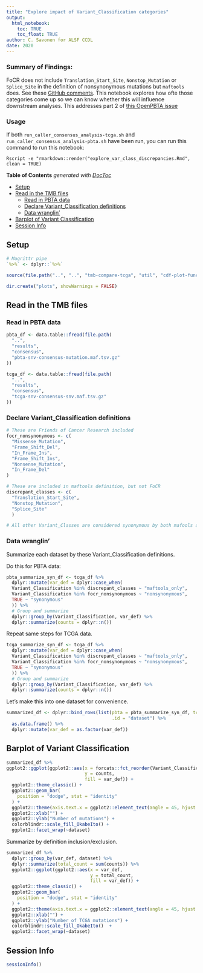 ```yaml
---
title: "Explore impact of Variant_Classification categories"
output: 
  html_notebook:
    toc: TRUE
    toc_float: TRUE
author: C. Savonen for ALSF CCDL
date: 2020
---
```


### Summary of Findings:

FoCR does not include `Translation_Start_Site`, `Nonstop_Mutation` or `Splice_Site` in the definition of nonsynonymous mutations but `maftools` does. See these [GitHub comments](https://github.com/AlexsLemonade/OpenPBTA-analysis/pull/725#issuecomment-657575733). 
This notebook explores how ofte those categories come up so we can know whether this will influence downstream analyses. 
This addresses part 2 of [this OpenPBTA issue](https://github.com/AlexsLemonade/OpenPBTA-analysis/issues/729)

### Usage

If both `run_caller_consensus_analysis-tcga.sh` and `run_caller_consensus_analysis-pbta.sh` have been run, you can run this command to run this notebook:

```
Rscript -e "rmarkdown::render("explore_var_class_discrepancies.Rmd", clean = TRUE)
```

<!-- START doctoc generated TOC please keep comment here to allow auto update -->
<!-- DON'T EDIT THIS SECTION, INSTEAD RE-RUN doctoc TO UPDATE -->
**Table of Contents**  *generated with [DocToc](https://github.com/thlorenz/doctoc)*

- [Setup](#setup)
- [Read in the TMB files](#read-in-the-tmb-files)
  - [Read in PBTA data](#read-in-pbta-data)
  - [Declare Variant_Classification definitions](#declare-variant_classification-definitions)
  - [Data wranglin'](#data-wranglin)
- [Barplot of Variant Classification](#barplot-of-variant-classification)
- [Session Info](#session-info)

<!-- END doctoc generated TOC please keep comment here to allow auto update -->

## Setup

```r
# Magrittr pipe
`%>%` <- dplyr::`%>%`
```

```r
source(file.path("..", "..", "tmb-compare-tcga", "util", "cdf-plot-function.R"))
```

```r
dir.create("plots", showWarnings = FALSE)
```

## Read in the TMB files

### Read in PBTA data

```r
pbta_df <- data.table::fread(file.path(
  "..",
  "results",
  "consensus",
  "pbta-snv-consensus-mutation.maf.tsv.gz"
))
```

```r
tcga_df <- data.table::fread(file.path(
  "..",
  "results",
  "consensus",
  "tcga-snv-consensus-snv.maf.tsv.gz"
))
```

### Declare Variant_Classification definitions

```r
# These are Friends of Cancer Research included
focr_nonsynonymous <- c(
  "Missense_Mutation",
  "Frame_Shift_Del",
  "In_Frame_Ins",
  "Frame_Shift_Ins",
  "Nonsense_Mutation",
  "In_Frame_Del"
)

# These are included in maftools definition, but not FoCR
discrepant_classes <- c(
  "Translation_Start_Site", 
  "Nonstop_Mutation", 
  "Splice_Site"
  )

# All other Variant_Classes are considered synonymous by both mafools and FoCR
```

### Data wranglin'

Summarize each dataset by these Variant_Classification definitions. 

Do this for PBTA data:

```r
pbta_summarize_syn_df <- tcga_df %>%
  dplyr::mutate(var_def = dplyr::case_when(
  Variant_Classification %in% discrepant_classes ~ "maftools_only", 
  Variant_Classification %in% focr_nonsynonymous ~ "nonsynonymous", 
  TRUE ~ "synonymous"
  )) %>% 
  # Group and summarize
  dplyr::group_by(Variant_Classification, var_def) %>% 
  dplyr::summarize(counts = dplyr::n()) 
```

Repeat same steps for TCGA data. 

```r
tcga_summarize_syn_df <- tcga_df %>%
  dplyr::mutate(var_def = dplyr::case_when(
  Variant_Classification %in% discrepant_classes ~ "maftools_only", 
  Variant_Classification %in% focr_nonsynonymous ~ "nonsynonymous", 
  TRUE ~ "synonymous"
  )) %>% 
  # Group and summarize
  dplyr::group_by(Variant_Classification, var_def) %>% 
  dplyr::summarize(counts = dplyr::n()) 
```

Let's make this into one dataset for convenience. 

```r
summarized_df <- dplyr::bind_rows(list(pbta = pbta_summarize_syn_df, tcga = tcga_summarize_syn_df), 
                                       .id = "dataset") %>% 
  as.data.frame() %>% 
  dplyr::mutate(var_def = as.factor(var_def))
```

## Barplot of Variant Classification

```r
summarized_df %>%   
ggplot2::ggplot(ggplot2::aes(x = forcats::fct_reorder(Variant_Classification, as.numeric(var_def)), 
                             y = counts, 
                             fill = var_def)) +
  ggplot2::theme_classic() +
  ggplot2::geom_bar(
    position = "dodge", stat = "identity"
  ) +
  ggplot2::theme(axis.text.x = ggplot2::element_text(angle = 45, hjust = 1)) +
  ggplot2::xlab("") +
  ggplot2::ylab("Number of mutations") +
  colorblindr::scale_fill_OkabeIto() + 
  ggplot2::facet_wrap(~dataset)
```

Summarize by definition inclusion/exclusion. 

```r
summarized_df %>%
  dplyr::group_by(var_def, dataset) %>% 
  dplyr::summarize(total_count = sum(counts)) %>%
  ggplot2::ggplot(ggplot2::aes(x = var_def, 
                               y = total_count, 
                               fill = var_def)) +
  ggplot2::theme_classic() +
  ggplot2::geom_bar(
    position = "dodge", stat = "identity"
  ) +
  ggplot2::theme(axis.text.x = ggplot2::element_text(angle = 45, hjust = 1)) +
  ggplot2::xlab("") +
  ggplot2::ylab("Number of TCGA mutations") +
  colorblindr::scale_fill_OkabeIto()  + 
  ggplot2::facet_wrap(~dataset)
```

## Session Info

```r
sessionInfo()
```
